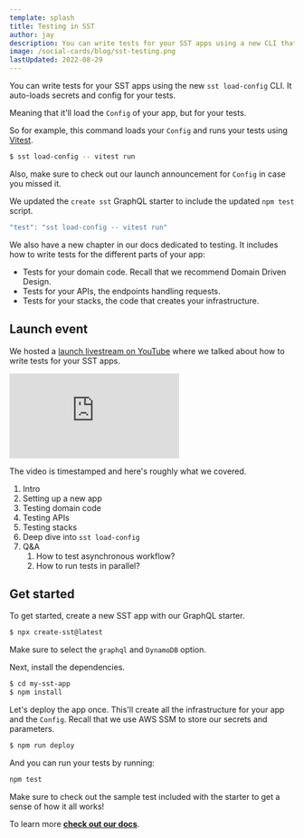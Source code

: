 ```yaml
---
template: splash
title: Testing in SST
author: jay
description: You can write tests for your SST apps using a new CLI that auto-loads the secrets and config.
image: /social-cards/blog/sst-testing.png
lastUpdated: 2022-08-29
---
```


You can write tests for your SST apps using the new `sst load-config` CLI. It auto-loads secrets and config for your tests.

Meaning that it'll load the `Config` of your app, but for your tests.

So for example, this command loads your `Config` and runs your tests using [Vitest](https://vitest.dev).

```bash
$ sst load-config -- vitest run
```

Also, make sure to check out our launch announcement for `Config` in case you missed it.

We updated the `create sst` GraphQL starter to include the updated `npm test` script.

```js
"test": "sst load-config -- vitest run"
```

We also have a new chapter in our docs dedicated to testing. It includes how to write tests for the different parts of your app:

- Tests for your domain code. Recall that we recommend Domain Driven Design.
- Tests for your APIs, the endpoints handling requests.
- Tests for your stacks, the code that creates your infrastructure.

## Launch event

We hosted a [launch livestream on YouTube](https://www.youtube.com/watch?v=YtaxDURRjHA) where we talked about how to write tests for your SST apps.

<div class="youtube-container">
  <iframe src="https://www.youtube-nocookie.com/embed/YtaxDURRjHA" frameborder="0" allow="accelerometer; autoplay; clipboard-write; encrypted-media; gyroscope; picture-in-picture" allowfullscreen></iframe>
</div>

The video is timestamped and here's roughly what we covered.

1. Intro
2. Setting up a new app
3. Testing domain code
4. Testing APIs
5. Testing stacks
6. Deep dive into `sst load-config`
7. Q&A
   1. How to test asynchronous workflow?
   2. How to run tests in parallel?

## Get started

To get started, create a new SST app with our GraphQL starter.

```bash
$ npx create-sst@latest
```

Make sure to select the `graphql` and `DynamoDB` option.

Next, install the dependencies.

```bash
$ cd my-sst-app
$ npm install
```

Let's deploy the app once. This'll create all the infrastructure for your app and the `Config`. Recall that we use AWS SSM to store our secrets and parameters.

```bash
$ npm run deploy
```

And you can run your tests by running:

```bash
npm test
```

Make sure to check out the sample test included with the starter to get a sense of how it all works!

To learn more [**check out our docs**](/docs/).
